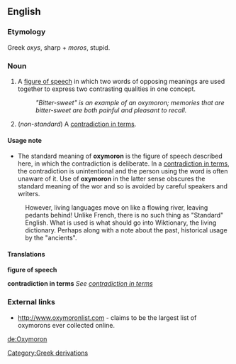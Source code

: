 ==English==

===Etymology===
Greek ''oxys'', sharp + ''moros'', stupid.

===Noun===
# A [[figure of speech]] in which two words of opposing meanings are used together to express two contrasting qualities in one concept.
#:''"Bitter-sweet" is an example of an oxymoron; memories that are bitter-sweet are both painful and pleasant to recall.''
# (''non-standard'') A [[contradiction in terms]].

====Usage note====
*The standard meaning of '''oxymoron''' is the figure of speech described here, in which the contradiction is deliberate.  In a [[contradiction in terms]], the contradiction is unintentional and the person using the word is often unaware of it.  Use of '''oxymoron''' in the latter sense obscures the standard meaning of the wor and so is avoided by careful speakers and writers. 
:However, living languages move on like a flowing river, leaving pedants behind! Unlike French, there is no such thing as "Standard" English. What is used is what should go into Wiktionary, the living dictionary. Perhaps along with a note about the past, historical usage by the "ancients".

====Translations====

'''figure of speech'''
{{top}}
<!--languages from A to I go here--> 
{{mid}}
<!--languages from J to Z go here--> 
{{bottom}}

'''contradiction in terms'''
''See [[contradiction in terms]]''

===External links===
* http://www.oxymoronlist.com - claims to be the largest list of oxymorons ever collected online.

[[Category:Greek derivations]]

[[de:Oxymoron]]